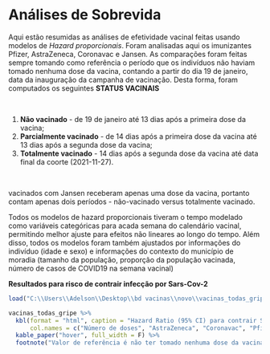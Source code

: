 # Análises de Sobrevida {-}




Aqui estão resumidas as análises de efetividade vacinal feitas usando modelos de *Hazard proporcionais*. Foram analisadas aqui os imunizantes Pfizer, AstraZeneca, Coronavac e Jansen. As comparações foram feitas sempre tomando como referência o período que os indivíduos não haviam tomado nenhuma dose da vacina, contando a partir do dia 19 de janeiro, data da inauguração da campanha de vacinação. Desta forma, foram computados os seguintes **STATUS VACINAIS**

<p>&nbsp;</p>

1. **Não vacinado** - de 19 de janeiro até 13 dias após a primeira dose da vacina;
2. **Parcialmente vacinado** - de 14 dias após a primeira dose da vacina até 13 dias após a segunda dose da vacina;
3. **Totalmente vacinado** - 14 dias após a segunda dose da vacina até data final da coorte (2021-11-27).

<p>&nbsp;</p>

vacinados com Jansen receberam apenas uma dose da vacina, portanto contam apenas dois períodos - não-vacinado versus totalmente vacinado.

Todos os modelos de hazard proporcionais tiveram o tempo modelado como variáveis categóricas para acada semana do calendário vacinal, permitindo melhor ajuste para efeitos não lineares ao longo do tempo. Além disso, todos os modelos foram também ajustados por informações do indivíduo (idade e sexo) e informações do contexto do município de moradia (tamanho da população, proporção da população vacinada, número de casos de COVID19 na semana vacinal)


**Resultados para risco de contrair infecção por Sars-Cov-2**


```r

load("C:\\Users\\Adelson\\Desktop\\bd vacinas\\novo\\vacinas_todas_gripe.RData")

vacinas_todas_gripe %>% 
  kbl(format = "html", caption = "Hazard Ratio (95% CI) para contrair Síndrome Gripal por SarsCov2 no estado do Rio de Janeiro, de acordo com o estado vacinal dos indivíduos imunizados exclusivamente com AstraZeneca, Coronavac, Pfizer e Jansen entre Janeiro a Novembro de 2021.", 
      col.names = c("Número de doses", "AstraZeneca", "Coronavac", "Pfizer", "Jansen")) %>% 
  kable_paper("hover", full_width = F) %>%
  footnote("Valor de referência é não ter tomado nenhuma dose da vacina.", "vacinados com Jansen receberam apenas uma dose da vacina", "Todos os modelos de hazar proporcionais tiveram o tempo modelado como variáveis categóricas para acada semana do calendário vacinal, \npermitindo melhor ajuste para efeitos não lineares ao longo do tempo. Além disso, todos os modelos foram também ajustados por informações \ndo indivíduo (idade e sexo) e informações do contexto do município de moradia (tamanho da população, proporção da população vacinada, \nnúmero de casos de COVID19 na semana vacinal)")

```

